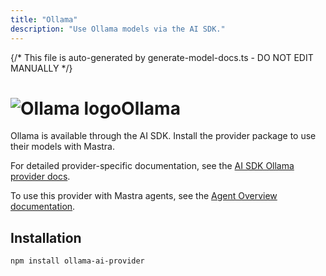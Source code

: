 ```yaml
---
title: "Ollama"
description: "Use Ollama models via the AI SDK."
---
```


{/* This file is auto-generated by generate-model-docs.ts - DO NOT EDIT MANUALLY */}

# <img src="https://models.dev/logos/ollama.svg" alt="Ollama logo" className="inline w-8 h-8 mr-2 align-middle dark:invert dark:brightness-0 dark:contrast-200" />Ollama

Ollama is available through the AI SDK. Install the provider package to use their models with Mastra.

For detailed provider-specific documentation, see the [AI SDK Ollama provider docs](https://ai-sdk.dev/providers/community-providers/ollama).

To use this provider with Mastra agents, see the [Agent Overview documentation](/en/docs/agents/overview).

## Installation

```bash npm2yarn copy
npm install ollama-ai-provider
```
